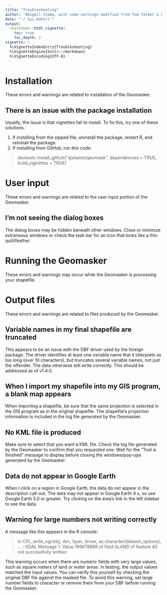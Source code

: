 ```yaml
---
title: "Troubleshooting"
author: "Abigail Stamm, with some warnings modified from Tom Talbot & Gwen Babcock"
date: "`r Sys.Date()`"
output: 
  rmarkdown::html_vignette:
    toc: true
    toc_depth: 2
vignette: >
  %\VignetteIndexEntry{Troubleshooting}
  %\VignetteEngine{knitr::rmarkdown}
  %\VignetteEncoding{UTF-8}
---
```



# Installation

These errors and warnings are related to installation of the Geomasker. 

## There is an issue with the package installation

Usually, the issue is that vignettes fail to install. To fix this, try one of these solutions.

1. If installing from the zipped file, uninstall the package, restart R, and reinstall the package.
2. If installing from GitHub, run this code: 

> devtools::install_github("ajstamm/geomask", dependencies = TRUE, 
>                          build_vignettes = TRUE)


# User input

These errors and warnings are related to the user input portion of the Geomasker.

## I'm not seeing the dialog boxes

The dialog boxes may be hidden beneath other windows. Close or minimize extraneous windows or check the task bar for an icon that looks like a thin quill/feather.

# Running the Geomasker

These errors and warnings may occur while the Geomasker is processing your shapefile.

# Output files

These errors and warnings are related to files produced by the Geomasker.

## Variable names in my final shapefile are truncated

This appears to be an issue with the DBF driver used by the foreign package. The driver identifies at least one variable name that it interprets as too long (over 10 characters), but truncates several variable names, not just the offender. The data otherwise still write correctly. This should be addressed as of v1.4.0.

## When I import my shapefile into my GIS program, a blank map appears

When importing a shapefile, be sure that the same projection is selected in the GIS program as in the original shapefile. The shapefile's projection information is included in the log file generated by the Geomasker.

## No KML file is produced

Make sure to select that you want a KML file. Check the log file generated by the Geomasker to confirm that you requested one. Wait for the “Tool is finished” message to display before closing the windows/pop-ups generated by the Geomasker.

## Data do not appear in Google Earth

When I click on a region in Google Earth, the data do not appear in the description call-out. The data may not appear in Google Earth 4.x, so use Google Earth 5.0 or greater. Try clicking on the area's link in the left sidebar to see the data.

## Warning for large numbers not writing correctly

A message like this appears in the R console: 

>	In CPL_write_ogr(obj, dsn, layer, driver, as.character(dataset_options),  ... :
> GDAL Message 1: Value 199678888 of field ALAND of feature 40 not successfully written. 

This warning occurs when there are numeric fields with very large values, such as square meters of land or water areas. In testing, the output values matched the input values. You can verify this yourself by checking the original DBF file against the masked file. To avoid this warning, set large number fields to character or remove them from your DBF before running the Geomasker.

